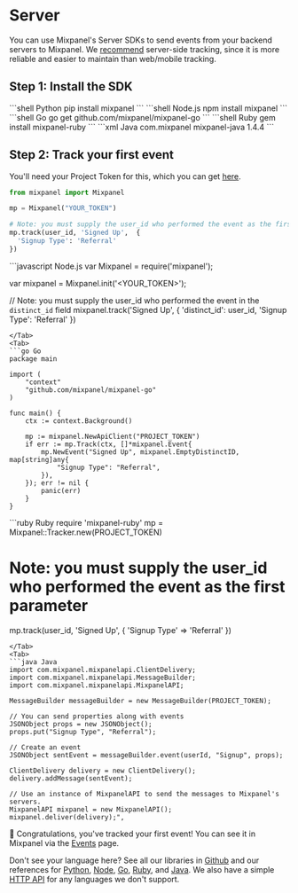 # Server




You can use Mixpanel's Server SDKs to send events from your backend servers to Mixpanel. We [recommend](/docs/getting-started/what-should-I-track#how-to-track) server-side tracking, since it is more reliable and easier to maintain than web/mobile tracking.

## Step 1: Install the SDK
<ExtendedTabs urlParam="sdk" urlToItemsMap={serverItems}>
<Tab>
```shell Python
pip install mixpanel
```
</Tab>
<Tab>
```shell Node.js
npm install mixpanel
```
</Tab>
<Tab>
```shell Go
go get github.com/mixpanel/mixpanel-go
```
</Tab>
<Tab>
```shell Ruby
gem install mixpanel-ruby
```
</Tab>
<Tab>
```xml Java
<!--Include the following in your project's pom.xml-->
<dependency>
  <groupId>com.mixpanel</groupId>
  <artifactId>mixpanel-java</artifactId>
  <version>1.4.4</version>
</dependency>
```
</Tab>
</ExtendedTabs>

## Step 2: Track your first event

You'll need your Project Token for this, which you can get [here](https://mixpanel.com/settings/project).
<ExtendedTabs urlParam="sdk" urlToItemsMap={serverItems}>
<Tab>
```python Python
from mixpanel import Mixpanel

mp = Mixpanel("YOUR_TOKEN")

# Note: you must supply the user_id who performed the event as the first parameter.
mp.track(user_id, 'Signed Up',  {
  'Signup Type': 'Referral'
})
```
</Tab>
<Tab>
```javascript Node.js
var Mixpanel = require('mixpanel');

var mixpanel = Mixpanel.init('<YOUR_TOKEN>');

// Note: you must supply the user_id who performed the event in the `distinct_id` field
mixpanel.track('Signed Up', {
  'distinct_id': user_id,
  'Signup Type': 'Referral'
})
```
</Tab>
<Tab>
```go Go
package main

import (
	"context"
	"github.com/mixpanel/mixpanel-go"
)

func main() {
	ctx := context.Background()

	mp := mixpanel.NewApiClient("PROJECT_TOKEN")
	if err := mp.Track(ctx, []*mixpanel.Event{
		mp.NewEvent("Signed Up", mixpanel.EmptyDistinctID, map[string]any{
			"Signup Type": "Referral",
		}),
	}); err != nil {
		panic(err)
	}
}
```
</Tab>
<Tab>
```ruby Ruby
require 'mixpanel-ruby'
mp = Mixpanel::Tracker.new(PROJECT_TOKEN)

# Note: you must supply the user_id who performed the event as the first parameter
mp.track(user_id, 'Signed Up', {
  'Signup Type' => 'Referral'
})
```
</Tab>
<Tab>
```java Java
import com.mixpanel.mixpanelapi.ClientDelivery;
import com.mixpanel.mixpanelapi.MessageBuilder;
import com.mixpanel.mixpanelapi.MixpanelAPI;

MessageBuilder messageBuilder = new MessageBuilder(PROJECT_TOKEN);

// You can send properties along with events
JSONObject props = new JSONObject();
props.put("Signup Type", "Referral");

// Create an event
JSONObject sentEvent = messageBuilder.event(userId, "Signup", props);

ClientDelivery delivery = new ClientDelivery();
delivery.addMessage(sentEvent);

// Use an instance of MixpanelAPI to send the messages to Mixpanel's servers.
MixpanelAPI mixpanel = new MixpanelAPI();
mixpanel.deliver(delivery);",
```
</Tab>
</ExtendedTabs>


🎉 Congratulations, you've tracked your first event! You can see it in Mixpanel via the [Events](https://mixpanel.com/report/events) page. 

Don't see your language here? See all our libraries in [Github](https://www.github.com/mixpanel) and our references for [Python](/docs/tracking/reference/python), [Node](/docs/tracking/reference/nodejs), [Go](/docs/tracking/reference/go), [Ruby](/docs/tracking/reference/ruby), and [Java](/docs/tracking/reference/java). We also have a simple [HTTP API](/docs/tracking/http-api) for any languages we don't support.
